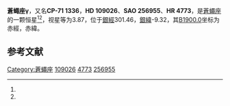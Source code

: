 {{Starbox begin
| name = 蒼蠅座γ
}}
{{Starbox observe
| epoch = [[J2000.0|J2000.0]]
| constell = [[蒼蠅座|蒼蠅座]]<ref name=SIMBAD>{{cite web
 | url=http://simbad.u-strasbg.fr/simbad/sim-id?Ident=HR+4773
 | title=Pulsating variable Star
 | publisher=Centre de Données astronomiques de Strasbourg
 | work=SIMBAD
 | accessdate=2012-07-13
 | archive-date=2021-11-13
 | archive-url=https://web.archive.org/web/20211113070317/http://simbad.u-strasbg.fr/simbad/sim-id?Ident=HR+4773
 | dead-url=no
 }}</ref><ref name=DATA>{{cite web
 | url=http://vizier.u-strasbg.fr/viz-bin/VizieR-5?-out.add=.&-source=5050&-corr=PK=HR&-out.max=9999&HR=4773
 | title=VizieR Detailed Page
 | accessdate=2012-07-13
 | archive-date=2021-11-13
 | archive-url=https://web.archive.org/web/20211113065034/http://vizier.u-strasbg.fr/viz-bin/VizieR-5?-out.add=.&-source=5050&-corr=PK%3DHR&-out.max=9999&HR=4773
 | dead-url=no
 }}</ref>
| 星官 = 
| ra = {{RA|12|32|28}}<ref name=SIMBAD /><ref name=DATA />
| dec = {{DEC|-72|7|59}}<ref name=SIMBAD /><ref name=DATA />
| appmag_v = 3.87<ref name=SIMBAD /><ref name=DATA />
}}
{{Starbox character
| class = B5V<ref name=SIMBAD /><ref name=DATA />
| b-v = -0.15<ref name=SIMBAD /><ref name=DATA />
| u-b = -0.62<ref name=SIMBAD /><ref name=DATA />
| r-i = -0.17<ref name=SIMBAD /><ref name=DATA />
| variable = 
}}
{{Starbox astrometry
| radial_v = -0.62
| prop_mo_ra = 3
| parallax = 
| p_error = 
}}
{{Starbox catalog
| names =CP-71 1336，[[SAO星表|SAO]] 256955，[[HD星表|HD]] 109026，[[HR星表|HR]] 4773}}
{{Starbox reference |Simbad=HR+4773}}
{{Starbox end}}

'''蒼蠅座γ'''，又名'''CP-71 1336'''，'''HD 109026'''、'''SAO 256955'''、'''HR 4773'''，是[[蒼蠅座|蒼蠅座]]的一颗恒星<ref name=SIMBAD /><ref name=DATA />，视星等为3.87，位于[[銀道座標系|銀經]]301.46，[[銀道座標系|銀緯]]-9.32，其[[B1900.0|B1900.0]]坐标为赤經{{RA|12|26|29.4}}，赤緯{{DEC|-71|-9.32|50}}。

== 参考文献 ==
{{reflist}}

{{star-stub}}

{{蒼蠅座恒星}}
[[Category:蒼蠅座|Category:蒼蠅座]]
[[Category:HD和HDE天體|109026]]
[[Category:HR天體|4773]]
[[Category:SAO天體|256955]]
